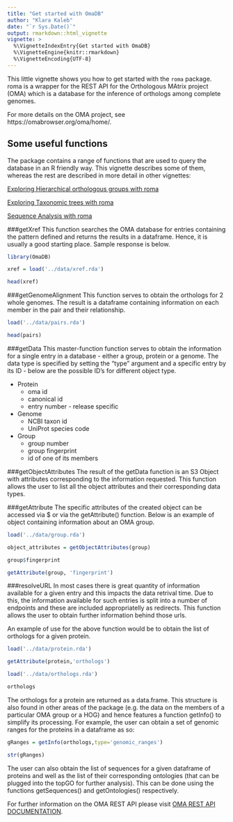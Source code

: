 ```yaml
---
title: "Get started with OmaDB"
author: "Klara Kaleb"
date: "`r Sys.Date()`"
output: rmarkdown::html_vignette
vignette: >
  %\VignetteIndexEntry{Get started with OmaDB}
  %\VignetteEngine{knitr::rmarkdown}
  %\VignetteEncoding{UTF-8}
---
```


This little vignette shows you how to get started with the `roma` package. roma is a wrapper for the REST API for the Orthologous MAtrix project (OMA) which is a  database for the inference of orthologs among complete genomes. 

For more details on the OMA project, see https://omabrowser.org/oma/home/.

## Some useful functions
The package contains a range of functions that are used to query the database in an R friendly way. This vignette describes some of them, whereas the rest are described in more detail in other vignettes:

[Exploring Hierarchical orthologous groups with roma](exploring_hogs.html)

[Exploring Taxonomic trees with roma](tree_visualisation.html)

[Sequence Analysis with roma](sequence_mapping.html)


###getXref
This function searches the OMA database for entries containing the pattern defined and returns the results in a dataframe. Hence, it is usually a good starting place. Sample response is below.

```r
library(OmaDB)

xref = load('../data/xref.rda')

head(xref)
```

###getGenomeAlignment
This function serves to obtain the orthologs for 2 whole genomes. The result is a dataframe containing information on each member in the pair and their relationship. 

```r

load('../data/pairs.rda')

head(pairs)

```

###getData
This master-function function serves to obtain the information for a single entry in a database - either a group, protein or a genome. The data type is specified by setting the "type" argument and a specific entry by its ID - below are the possible ID's for different object type.

* Protein
	* oma id 
	* canonical id
	* entry number - release specific

* Genome
	* NCBI taxon id
	* UniProt species code

* Group
	* group number
	* group fingerprint
	* id of one of its members


###getObjectAttributes
The result of the getData function is an S3 Object with attributes corresponding to the information requested. This function allows the user to list all the object attributes and their corresponding data types. 

###getAttribute
The specific attributes of the created object can be accessed via $ or via the getAttribute() function. Below is an example of object containing information about an OMA group. 

```r

load('../data/group.rda')

object_attributes = getObjectAttributes(group)

group$fingerprint

getAttribute(group, 'fingerprint')


```

###resolveURL
In most cases there is great quantity of information available for a given entry and this impacts the data retrival time. Due to this, the information available for such entries is split into a number of endpoints and these are included appropriatelly as redirects. This function allows the user to obtain further information behind those urls. 

An example of use for the above function would be to obtain the list of orthologs for a given protein.

```r

load('../data/protein.rda')

getAttribute(protein,'orthologs')

load('../data/orthologs.rda')

orthologs 

```

The orthologs for a protein are returned as a data.frame. This structure is also found in other areas of the package (e.g. the data on the members of a particular OMA group or a HOG) and hence features a function getInfo() to simplify its processing. For example, the user can obtain a set of genomic ranges for the proteins in a dataframe as so:

```r

gRanges = getInfo(orthologs,type='genomic_ranges')

str(gRanges)

```

The user can also obtain the list of sequences for a given dataframe of proteins and well as the list of their corresponding ontologies (that can be plugged into the topGO for further analysis). This can be done using the functions getSequences() and getOntologies() respectively.


For further information on the OMA REST API please visit [OMA REST API DOCUMENTATION](http://omadev.cs.ucl.ac.uk/api/docs).

